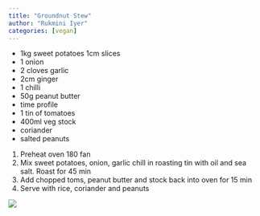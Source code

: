 ```yaml
---
title: "Groundnut Stew"
author: "Rukmini Iyer"
categories: [vegan]
---
```


- 1kg sweet potatoes 1cm slices
- 1 onion
- 2 cloves garlic
- 2cm ginger
- 1 chilli
- 50g peanut butter
- time profile
- 1 tin of tomatoes
- 400ml veg stock
- coriander
- salted peanuts

1. Preheat oven 180 fan
1. Mix sweet potatoes, onion, garlic chill in roasting tin with oil and sea salt. Roast for 45 min
1. Add chopped toms, peanut butter and stock back into oven for 15 min
1. Serve with rice, coriander and peanuts

![](groundnut-stew.jpg)
